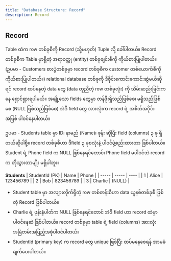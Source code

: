 ```yaml
---
title: "Database Structure: Record"
description: Record
---
```


## Record

Table ထဲက row တစ်ခုစီကို Record (သို့မဟုတ်) Tuple လို့ ခေါ်ပါတယ်။ Record တစ်ခုစီက Table မှာရှိတဲ့ အရာဝတ္ထု (entity) တစ်ခုချင်းစီကို ကိုယ်စားပြုပါတယ်။ 
(ဥပမာ - Customers စားပွဲတစ်ခုမှာ record တစ်ခုစီက customer တစ်ယောက်စီကို ကိုယ်စားပြုပါတယ်။) 
relational database တစ်ခုကို ဒီဇိုင်းကောင်းကောင်းဆွဲမယ်ဆိုရင် record ထပ်နေတဲ့ data တွေ (data တူညီတဲ့ row တစ်ခုလုံး) ကို သိမ်းဆည်းခြင်းကနေ ရှောင်ရှားရပါမယ်။
အချို့သော fields တွေမှာ တန်ဖိုးရှိသည်ဖြစ်စေ၊ မရှိသည်ဖြစ်စေ (NULL ဖြစ်သည်ဖြစ်စေ) အဲဒီ field တွေ အားလုံးက record ရဲ့ အစိတ်အပိုင်းအဖြစ် ပါဝင်နေပါတယ်။

ဥပမာ - Students table မှာ ID၊ နာမည် (Name)၊ ဖုန်း ဆိုပြီး field (columns) ၃ ခု ရှိတယ်ဆိုပါစို့။ 
record တစ်ခုစီဟာ ဒီfield ၃ ခုစလုံးနဲ့ ပါဝင်ဖွဲ့စည်းထားတာ ဖြစ်ပါတယ်။ Student ရဲ့ Phone field က NULL ဖြစ်နေရင်တောင်၊ Phone field မပါဝင်ဘဲ record က တိုသွားတာမျိုး မရှိပါဘူး။

**Students**
| StudentId (PK) | Name | Phone |
| ----- | ----- | ---- |
| 1 | Alice | 123456789 |
| 2 | Bob | 823456789  |
| 3 | Charlie | (NULL) |

- Student table မှာ အလျားလိုက်ရှိတဲ့ row တစ်တန်းစီဟာ data ယူနစ်တစ်ခုစီ ဖြစ်တဲ့ Record ဖြစ်ပါတယ်။
- Charlie ရဲ့ ဖုန်းနံပါတ်က NULL ဖြစ်နေရင်တောင် အဲဒီ field ဟာ record ထဲမှာ ပါဝင်နေဆဲ ဖြစ်ပါတယ်။ record တစ်ခုမှာ table ရဲ့ field (columns) အားလုံး အမြဲတမ်းအပြည့်အစုံပါဝင်ပါတယ်။
- StudentId (primary key) က record တွေ unique ဖြစ်ပြီး ထပ်မနေစေရန် အာမခံချက်ပေးပါတယ်။ 